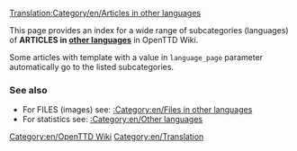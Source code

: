 [[Translation:Category/en/Articles in other languages]]

This page provides an index for a wide range of subcategories (languages) of '''ARTICLES in [[:Category:en/Other languages|other languages]]''' in OpenTTD Wiki.

Some articles with {{en/S|Other languages}} template with a value in <code>language_page</code> parameter automatically go to the listed subcategories.

===See also===
*For FILES (images) see: [[:Category:en/Files in other languages]]
*For statistics see: [[:Category:en/Other languages]]



[[Category:en/OpenTTD Wiki]][[Category:en/Translation]]